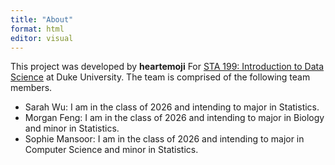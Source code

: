 ```yaml
---
title: "About"
format: html
editor: visual
---
```


This project was developed by **heartemoji** For [STA 199: Introduction to Data Science](https://sta199-s23-2.github.io/) at Duke University. The team is comprised of the following team members.

-   Sarah Wu: I am in the class of 2026 and intending to major in Statistics.
-   Morgan Feng: I am in the class of 2026 and intending to major in Biology and minor in Statistics.
-   Sophie Mansoor: I am in the class of 2026 and intending to major in Computer Science and minor in Statistics.
